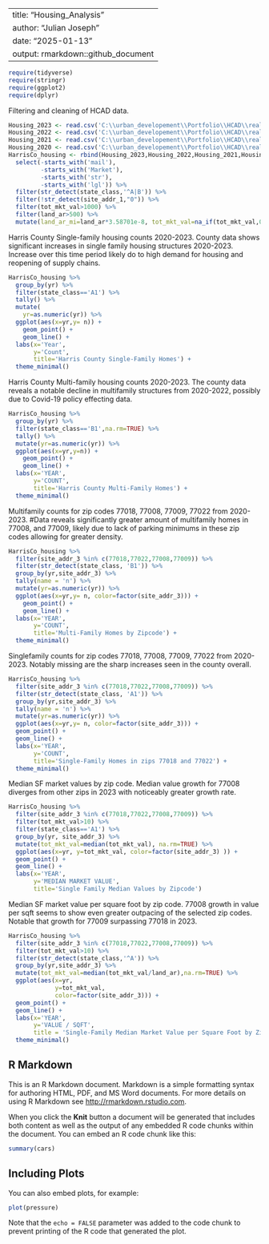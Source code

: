 
---
title: "Housing_Analysis"
author: "Julian Joseph"
date: "2025-01-13"
output: rmarkdown::github_document
---

```r
require(tidyverse)
require(stringr)
require(ggplot2)
require(dplyr)
```
Filtering and cleaning of HCAD data.
```r
Housing_2023 <- read.csv('C:\\urban_developement\\Portfolio\\HCAD\\real_acct_2023.txt', sep="\t", header=T)  
Housing_2022 <- read.csv('C:\\urban_developement\\Portfolio\\HCAD\\real_acct_2022.txt', sep="\t", header=T) 
Housing_2021 <- read.csv('C:\\urban_developement\\Portfolio\\HCAD\\real_acct_2021.txt', sep="\t", header=T) 
Housing_2020 <- read.csv('C:\\urban_developement\\Portfolio\\HCAD\\real_acct_2020.txt', sep="\t", header=T)  
HarrisCo_housing <- rbind(Housing_2023,Housing_2022,Housing_2021,Housing_2020) %>% 
  select(-starts_with('mail'),
         -starts_with('Market'), 
         -starts_with('str'), 
         -starts_with('lgl')) %>%
  filter(str_detect(state_class,'^A|B')) %>%
  filter(!str_detect(site_addr_1,"0")) %>%
  filter(tot_mkt_val>1000) %>% 
  filter(land_ar>500) %>%
  mutate(land_ar_mi=land_ar*3.58701e-8, tot_mkt_val=na_if(tot_mkt_val,0))
```

Harris County Single-family housing counts 2020-2023. County data shows significant increases in single family housing structures 2020-2023. Increase over this time period likely do to high demand for housing and reopening of supply chains. 
```r
HarrisCo_housing %>% 
  group_by(yr) %>% 
  filter(state_class=='A1') %>% 
  tally() %>% 
  mutate(
    yr=as.numeric(yr)) %>%  
  ggplot(aes(x=yr,y= n)) + 
    geom_point() + 
    geom_line() +
  labs(x='Year',
       y='Count',
       title='Harris County Single-Family Homes') +
  theme_minimal()
```



Harris County Multi-family housing counts 2020-2023. The county data reveals a notable decline in multifamily structures from 2020-2022, possibly due to Covid-19 policy effecting data.
```r
HarrisCo_housing %>%
  group_by(yr) %>%
  filter(state_class=='B1',na.rm=TRUE) %>%
  tally() %>%
  mutate(yr=as.numeric(yr)) %>%
  ggplot(aes(x=yr,y=n)) +
    geom_point() +
    geom_line() +
  labs(x='YEAR',
       y='COUNT',
       title='Harris County Multi-Family Homes') +
  theme_minimal()
```


Multifamily counts for zip codes 77018, 77008, 77009, 77022 from 2020-2023. 
#Data reveals significantly greater amount of multifamily homes in 77008, and 77009, likely due to lack of parking minimums in these zip codes allowing for greater density. 
```r
HarrisCo_housing %>% 
  filter(site_addr_3 %in% c(77018,77022,77008,77009)) %>%
  filter(str_detect(state_class, 'B1')) %>%
  group_by(yr,site_addr_3) %>% 
  tally(name = 'n') %>% 
  mutate(yr=as.numeric(yr)) %>%  
  ggplot(aes(x=yr,y= n, color=factor(site_addr_3))) + 
    geom_point() + 
    geom_line() +
  labs(x='YEAR',
       y='COUNT',
       title='Multi-Family Homes by Zipcode') +
  theme_minimal()
```

Singlefamily counts for zip codes 77018, 77008, 77009, 77022 from 2020-2023. 
Notably missing are the sharp increases seen in the county overall.
```r
HarrisCo_housing %>% 
  filter(site_addr_3 %in% c(77018,77022,77008,77009)) %>%
  filter(str_detect(state_class, 'A1')) %>%
  group_by(yr,site_addr_3) %>% 
  tally(name = 'n') %>% 
  mutate(yr=as.numeric(yr)) %>%  
  ggplot(aes(x=yr,y= n, color=factor(site_addr_3))) + 
  geom_point() + 
  geom_line() +
  labs(x='YEAR',
       y='COUNT',
       title='Single-Family Homes in zips 77018 and 77022') +
  theme_minimal()
```
  
Median SF market values by zip code. 
Median value growth for 77008 diverges from other zips in 2023 with noticeably greater growth rate. 
```r
HarrisCo_housing %>%
  filter(site_addr_3 %in% c(77018,77022,77008,77009)) %>%
  filter(tot_mkt_val>10) %>%
  filter(state_class=='A1') %>%
  group_by(yr, site_addr_3) %>%
  mutate(tot_mkt_val=median(tot_mkt_val), na.rm=TRUE) %>%
  ggplot(aes(x=yr, y=tot_mkt_val, color=factor(site_addr_3) )) +
  geom_point() +
  geom_line() +
  labs(x='YEAR',
       y='MEDIAN MARKET VALUE',
       title='Single Family Median Values by Zipcode')
```

Median SF market value per square foot by zip code.
77008 growth in value per sqft seems to show even greater outpacing of the selected zip codes.
Notable that growth for 77009 surpassing 77018 in 2023.
```r
HarrisCo_housing %>%
  filter(site_addr_3 %in% c(77018,77022,77008,77009)) %>%
  filter(tot_mkt_val>10) %>%
  filter(str_detect(state_class,'^A')) %>%
  group_by(yr,site_addr_3) %>%
  mutate(tot_mkt_val=median(tot_mkt_val/land_ar),na.rm=TRUE) %>%
  ggplot(aes(x=yr, 
             y=tot_mkt_val,
             color=factor(site_addr_3))) +
  geom_point() +
  geom_line() +
  labs(x='YEAR',
       y='VALUE / SQFT',
       title = 'Single-Family Median Market Value per Square Foot by Zipcode') +
  theme_minimal()
```




## R Markdown

This is an R Markdown document. Markdown is a simple formatting syntax for authoring HTML, PDF, and MS Word documents. For more details on using R Markdown see <http://rmarkdown.rstudio.com>.

When you click the **Knit** button a document will be generated that includes both content as well as the output of any embedded R code chunks within the document. You can embed an R code chunk like this:

```r
summary(cars)
```

## Including Plots

You can also embed plots, for example:

```r
plot(pressure)
```

Note that the `echo = FALSE` parameter was added to the code chunk to prevent printing of the R code that generated the plot.
